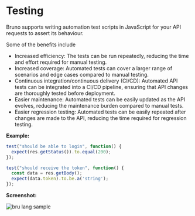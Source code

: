 # Testing

Bruno supports writing automation test scripts in JavaScript for your API requests to assert its behaviour.

Some of the benefits include
- Increased efficiency: The tests can be run repeatedly, reducing the time and effort required for manual testing.
- Increased coverage: Automated tests can cover a larger range of scenarios and edge cases compared to manual testing.
- Continuous integration/continuous delivery (CI/CD): Automated API tests can be integrated into a CI/CD pipeline, ensuring that API changes are thoroughly tested before deployment.
- Easier maintenance: Automated tests can be easily updated as the API evolves, reducing the maintenance burden compared to manual tests.
- Easier regression testing: Automated tests can be easily repeated after changes are made to the API, reducing the time required for regression testing.

**Example:**
```javascript
test("should be able to login", function() {
  expect(res.getStatus()).to.equal(200);
});

test("should receive the token", function() {
  const data = res.getBody();
  expect(data.token).to.be.a('string');
});
```

**Screenshot:**

![bru lang sample](/screenshots/testing.webp)
